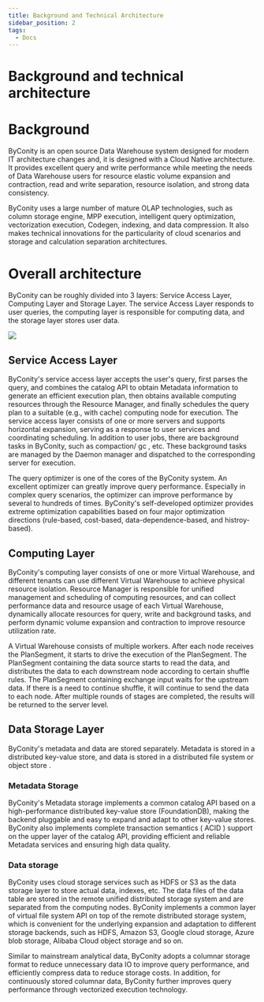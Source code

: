```yaml
---
title: Background and Technical Architecture
sidebar_position: 2
tags:
  - Docs
---
```


# Background and technical architecture

# Background

ByConity is an open source Data Warehouse system designed for modern IT architecture changes and, it is designed with a Cloud Native architecture. It provides excellent query and write performance while meeting the needs of Data Warehouse users for resource elastic volume expansion and contraction, read and write separation, resource isolation, and strong data consistency.

ByConity uses a large number of mature OLAP technologies, such as column storage engine, MPP execution, intelligent query optimization, vectorization execution, Codegen, indexing, and data compression. It also makes technical innovations for the particularity of cloud scenarios and storage and calculation separation architectures.

# Overall architecture

ByConity can be roughly divided into 3 layers: Service Access Layer, Computing Layer and Storage Layer. The service Access Layer responds to user queries, the computing layer is responsible for computing data, and the storage layer stores user data.

![](./assets/boxcnb2OyIV70Plb6Nrx6Fyc1Sc.png)

## Service Access Layer

ByConity's service access layer accepts the user's query, first parses the query, and combines the catalog API to obtain Metadata information to generate an efficient execution plan, then obtains available computing resources through the Resource Manager, and finally schedules the query plan to a suitable (e.g., with cache) computing node for execution. The service access layer consists of one or more servers and supports horizontal expansion, serving as a response to user services and coordinating scheduling. In addition to user jobs, there are background tasks in ByConity, such as compaction/ gc , etc. These background tasks are managed by the Daemon manager and dispatched to the corresponding server for execution.

The query optimizer is one of the cores of the ByConity system. An excellent optimizer can greatly improve query performance. Especially in complex query scenarios, the optimizer can improve performance by several to hundreds of times. ByConity's self-developed optimizer provides extreme optimization capabilities based on four major optimization directions (rule-based, cost-based, data-dependence-based, and histroy-based).

## Computing Layer

ByConity's computing layer consists of one or more Virtual Warehouse, and different tenants can use different Virtual Warehouse to achieve physical resource isolation. Resource Manager is responsible for unified management and scheduling of computing resources, and can collect performance data and resource usage of each Virtual Warehouse, dynamically allocate resources for query, write and background tasks, and perform dynamic volume expansion and contraction to improve resource utilization rate.

A Virtual Warehouse consists of multiple workers. After each node receives the PlanSegment, it starts to drive the execution of the PlanSegment. The PlanSegment containing the data source starts to read the data, and distributes the data to each downstream node according to certain shuffle rules. The PlanSegment containing exchange input waits for the upstream data. If there is a need to continue shuffle, it will continue to send the data to each node. After multiple rounds of stages are completed, the results will be returned to the server level.

## Data Storage Layer

ByConity's metadata and data are stored separately. Metadata is stored in a distributed key-value store, and data is stored in a distributed file system or object store .

### Metadata Storage

ByConity's Metadata storage implements a common catalog API based on a high-performance distributed key-value store (FoundationDB), making the backend pluggable and easy to expand and adapt to other key-value stores. ByConity also implements complete transaction semantics ( ACID ) support on the upper layer of the catalog API, providing efficient and reliable Metadata services and ensuring high data quality.

### Data storage

ByConity uses cloud storage services such as HDFS or S3 as the data storage layer to store actual data, indexes, etc. The data files of the data table are stored in the remote unified distributed storage system and are separated from the computing nodes. ByConity implements a common layer of virtual file system API on top of the remote distributed storage system, which is convenient for the underlying expansion and adaptation to different storage backends, such as HDFS, Amazon S3, Google cloud storage, Azure blob storage, Alibaba Cloud object storage and so on.

Similar to mainstream analytical data, ByConity adopts a columnar storage format to reduce unnecessary data IO to improve query performance, and efficiently compress data to reduce storage costs. In addition, for continuously stored columnar data, ByConity further improves query performance through vectorized execution technology.
